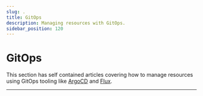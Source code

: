 ```yaml
---
slug: .
title: GitOps
description: Managing resources with GitOps.
sidebar_position: 120
---
```


# GitOps

This section has self contained articles covering how to manage resources using
GitOps tooling like [ArgoCD] and [Flux].

---

<DocCardList />

[ArgoCD]: https://argo-cd.readthedocs.io/en/stable/
[Flux]: https://fluxcd.io/

